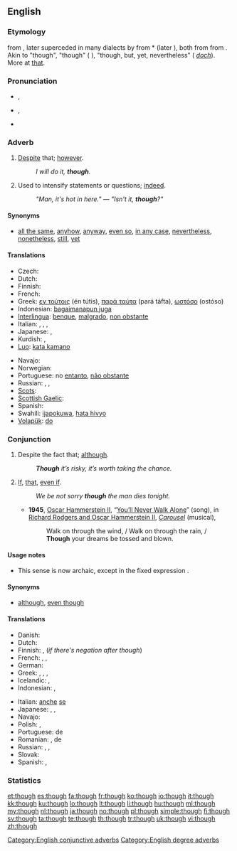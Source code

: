 ==English==

===Etymology===
{{etyl|enm}} {{term|thagh|thagh, thaugh||lang=enm}} from {{etyl|ang|en}} {{term|þeah|þēah|lang=ang}}, later superceded in many dialects by {{etyl|enm}} {{term|though|thogh, though||lang=enm}} from {{etyl|non}} *{{term||þóh}} (later {{term|þó}}), both from {{proto|Germanic|þauh|though}} from {{proto|Indo-European|to-||lang=en}}. Akin to {{etyl|ofs|-}} {{term|þah|þāh||lang=ofs}} "though", {{etyl|osx|-}} {{term|þoh|þōh||lang=osx}} "though" ({{nl}} {{term|doch|doch||lang=nl}}), {{etyl|goh|-}} {{term|doh|dōh||lang=goh}} "though, but, yet, nevertheless" ({{de}} ''[[doch#German|doch]]''). More at [[that]].

===Pronunciation===
* {{a|UK}} {{IPA|/ðəʊ/}}, {{SAMPA|/D@U/}}
* {{a|US}} {{IPA|/ðoʊ/}}, {{SAMPA|/DoU/}}
* {{audio|en-us-though.ogg|Audio (US)}}
*: {{rhymes|əʊ}}

===Adverb===
{{en-adv|-}}

# {{context|conjunctive}} [[despite|Despite]] that; [[however]].
#: ''I will do it, '''though'''.''
# {{context|degree}} Used to intensify statements or questions; [[indeed]].
#: ''"Man, it's hot in here." — "Isn't it, '''though'''?"''

====Synonyms====
* {{sense|despite that}} [[all the same]], [[anyhow]], [[anyway]], [[even so]], [[in any case]], [[nevertheless]], [[nonetheless]], [[still]], [[yet]]

====Translations====
{{trans-top|however}}
* Czech: {{t+|cs|nicméně}}
* Dutch: {{t+|nl|echter}}
* Finnish: {{t+|fi|kuitenkin}}
* French: {{t+|fr|néanmoins}}
* Greek: [[εν τούτοις]] (én tútis), [[παρά ταύτα]] (pará táfta), [[ωστόσο]] (ostóso)
* Indonesian: [[bagaimanapun juga]]
* [[Interlingua]]: [[benque]], [[malgrado]], [[non obstante]]
* Italian: {{t+|it|comunque}}, {{t+|it|nonostante}}, {{t-|it|in ogni caso}}, {{t-|it|ad ogni modo}}
* Japanese: {{t|ja|にもかかわらず|tr=nimokakawarazu}}, {{t-|ja|それでも|tr=soredemo}}
* Kurdish: {{t|ku|dîsa jî|sc=ku-Arab}}, {{t|ku|her wiha|sc=ku-Arab}}
* [[Luo]]: [[kata kamano]]
{{trans-mid}}
* Navajo: {{tø|nv|ndi}}
* Norwegian: {{t+|no|dog}}
* Portuguese: no [[entanto]], [[não obstante]]
* Russian: {{t+|ru|тем не менее}}, {{t+|ru|однако}}, {{t+|ru|всё-таки}}
* [[Scots]]: {{tø|sco|tho|xs=Scots}}
* [[Scottish Gaelic]]: {{t-|gd|ge-tà|xs=Scottish Gaelic}}
* Spanish: {{t-|es|no obstante}}
* Swahili: [[ijapokuwa]], [[hata hivyo]]
* [[Volapük]]: [[do#Volapük|do]]
{{trans-bottom}}

===Conjunction===
{{infl|en|conjunction}}

# Despite the fact that; [[although]].
#: '''''Though''' it’s risky, it’s worth taking the chance.''
# {{archaic}} [[if|If]], [[that]], [[even if]].
#: ''We be not sorry '''though''' the man dies tonight.''
#* '''1945''', [[w:Oscar Hammerstein II|Oscar Hammerstein II]], “[[w:You'll Never Walk Alone (song)|You’ll Never Walk Alone]]” (song), in [[w:Rodgers and Hammerstein|Richard Rodgers and Oscar Hammerstein II]], ''[[w:Carousel (musical)|Carousel]]'' (musical),
#*: Walk on through the wind, / Walk on through the rain, / '''Though''' your dreams be tossed and blown.

====Usage notes====
* {{sense|if}} This sense is now archaic, except in the fixed expression {{term|as though}}.

====Synonyms====
* {{sense|although}} [[although]], [[even though]]

====Translations====
{{trans-top|although}}
* Danish: {{t+|da|dog}}
* Dutch: {{t+|nl|hoewel}}
* Finnish: {{t+|fi|vaikka}}, (''if there's negation after though'') {{t|fi|vaikkakaan}}
* French: {{t+|fr|malgré}}, {{t+|fr|bien que}}, {{t+|fr|cependant}}
* German: {{t+|de|obwohl}}
* Greek: {{t|el|έστω και αν|tr=ésto ké án}}, {{t+|el|αν και|tr=án ké}}, {{t|el|μολονότι|tr=mólonóti}}, {{t|el|καίτοι|tr=kéti}}
* Icelandic: {{t+|is|þó}}, {{t|is|þótt}}
* Indonesian: {{t-|id|walau|xs=Indonesian}}, {{t|id|meski|xs=Indonesian}}
{{trans-mid}}
* Italian: [[anche]] [[se]]
* Japanese: {{t-|ja|だが|tr=daga}}, {{t|ja|だけれども|tr=dakeredomo}}, {{t|ja|だけど|tr=dakeredo}}{{qualifier|colloquial}}
* Navajo: {{tø|nv|ndi}}
* Polish: {{t|pl|choć}}, {{t+|pl|chociaż}}
* Portuguese: {{t|pt|apesar}} de
* Romanian: {{t-|ro|desi}}, de {{t+|ro|parca}}
* Russian: {{t+|ru|хотя}}, {{t|ru|хоть и}}, {{t|ru|несмотря на то, что}}
* Slovak: {{t|sk|hoci}}
* Spanish: {{t-|es|sin embargo}}, {{t-|es|a pesar de}}
{{trans-bottom}}

===Statistics===
{{rank|also|away|against|148|though|get|eyes|hand}}

[[Category:English conjunctive adverbs]]
[[Category:English degree adverbs]]

[[et:though]]
[[es:though]]
[[fa:though]]
[[fr:though]]
[[ko:though]]
[[io:though]]
[[it:though]]
[[kk:though]]
[[ku:though]]
[[lo:though]]
[[lt:though]]
[[li:though]]
[[hu:though]]
[[ml:though]]
[[my:though]]
[[nl:though]]
[[ja:though]]
[[no:though]]
[[pl:though]]
[[simple:though]]
[[fi:though]]
[[sv:though]]
[[ta:though]]
[[te:though]]
[[th:though]]
[[tr:though]]
[[uk:though]]
[[vi:though]]
[[zh:though]]